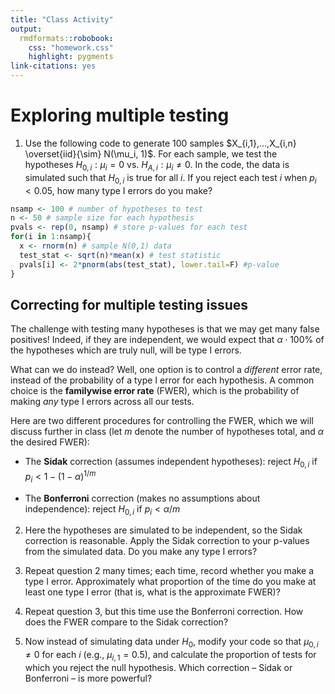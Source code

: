 ```yaml
---
title: "Class Activity"
output: 
  rmdformats::robobook:
    css: "homework.css"
    highlight: pygments
link-citations: yes
---
```


# Exploring multiple testing

1. Use the following code to generate 100 samples $X_{i,1},...,X_{i,n} \overset{iid}{\sim} N(\mu_i, 1)$. For each sample, we test the hypotheses $H_{0,i}: \mu_i = 0$ vs. $H_{A,i}: \mu_i \neq 0$. In the code, the data is simulated such that $H_{0,i}$ is true for all $i$. If you reject each test $i$ when $p_i < 0.05$, how many type I errors do you make?

```r
nsamp <- 100 # number of hypotheses to test
n <- 50 # sample size for each hypothesis
pvals <- rep(0, nsamp) # store p-values for each test
for(i in 1:nsamp){
  x <- rnorm(n) # sample N(0,1) data
  test_stat <- sqrt(n)*mean(x) # test statistic
  pvals[i] <- 2*pnorm(abs(test_stat), lower.tail=F) #p-value
}
```

## Correcting for multiple testing issues

The challenge with testing many hypotheses is that we may get many false positives! Indeed, if they are independent, we would expect that $\alpha \cdot 100\%$ of the hypotheses which are truly null, will be type I errors. 

What can we do instead? Well, one option is to control a *different* error rate, instead of the probability of a type I error for each hypothesis. A common choice is the **familywise error rate** (FWER), which is the probability of making *any* type I errors across all our tests.

Here are two different procedures for controlling the FWER, which we will discuss further in class (let $m$ denote the number of hypotheses total, and $\alpha$ the desired FWER):

* The **Sidak** correction (assumes independent hypotheses): reject $H_{0,i}$ if $p_i < 1 - (1 - \alpha)^{1/m}$

* The **Bonferroni** correction (makes no assumptions about independence): reject $H_{0,i}$ if $p_i < \alpha/m$

2. Here the hypotheses are simulated to be independent, so the Sidak correction is reasonable. Apply the Sidak correction to your p-values from the simulated data. Do you make any type I errors?

3. Repeat question 2 many times; each time, record whether you make a type I error. Approximately what proportion of the time do you make at least one type I error (that is, what is the approximate FWER)?

4. Repeat question 3, but this time use the Bonferroni correction. How does the FWER compare to the Sidak correction?

5. Now instead of simulating data under $H_0$, modify your code so that $\mu_{0,i} \neq 0$ for each $i$ (e.g., $\mu_{i,1} = 0.5$), and calculate the proportion of tests for which you reject the null hypothesis. Which correction -- Sidak or Bonferroni -- is more powerful?
